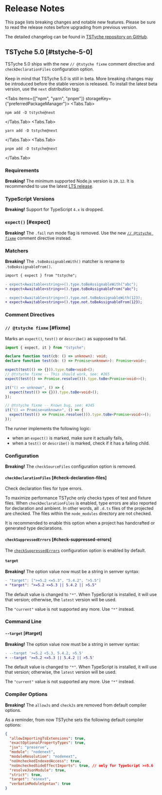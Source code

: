 
# Release Notes

This page lists breaking changes and notable new features. Please be sure to read the release notes before upgrading from previous version.

<Note>

The detailed changelog can be found in [TSTyche repository on GitHub](https://github.com/tstyche/tstyche/blob/main/CHANGELOG.md).

</Note>

## TSTyche 5.0  [#tstyche-5-0]

TSTyche 5.0 ships with the new `// @tstyche fixme` comment directive and `checkDeclarationFiles` configuration option.

<Warning>

Keep in mind that TSTyche 5.0 is still in beta. More breaking changes may be introduced before the stable version is released. To install the latest beta version, use the `next` distribution tag:

<Tabs items={["npm", "yarn", "pnpm"]} storageKey={"preferredPackageManager"}>
<Tabs.Tab>

```shell
npm add -D tstyche@next
```

</Tabs.Tab>
<Tabs.Tab>

```shell
yarn add -D tstyche@next
```

</Tabs.Tab>
<Tabs.Tab>

```shell
pnpm add -D tstyche@next
```

</Tabs.Tab>
</Tabs>

</Warning>

### Requirements

<Warning>

**Breaking!** The minimum supported Node.js version is `20.12`. It is recommended to use the latest [LTS release](https://nodejs.org/en/about/previous-releases).

</Warning>

### TypeScript Versions

<Warning>

**Breaking!** Support for TypeScript `4.x` is dropped.

</Warning>

### `expect()` [#expect]

<Warning>

**Breaking!** The `.fail` run mode flag is removed. Use the new [`// @tstyche fixme`](#fixme) comment directive instead.

</Warning>

### Matchers

<Warning>

**Breaking!** The `.toBeAssignableWith()` matcher is rename to `.toBeAssignableFrom()`.

```diff
import { expect } from "tstyche";

- expect<Awaitable<string>>().type.toBeAssignableWith("abc");
+ expect<Awaitable<string>>().type.toBeAssignableFrom("abc");

- expect<Awaitable<string>>().type.not.toBeAssignableWith(123);
+ expect<Awaitable<string>>().type.not.toBeAssignableFrom(123);
```

</Warning>

### Comment Directives

### `// @tstyche fixme` [#fixme]

Marks an `expect()`, `test()` or `describe()` as supposed to fail.

```ts twoslash
import { expect, it } from "tstyche";

declare function test(cb: () => unknown): void;
declare function test(cb: () => Promise<unknown>): Promise<void>;

expect(test(() => {})).type.toBe<void>();
// @tstyche fixme -- This should work, see: #265
expect(test(() => Promise.resolve())).type.toBe<Promise<void>>();

it("() => unknown", () => {
  expect(test(() => {})).type.toBe<void>();
});

// @tstyche fixme -- Known bug, see: #345
it("() => Promise<unknown>", () => {
  expect(test(() => Promise.resolve())).type.toBe<Promise<void>>();
});
```

The runner implements the following logic:

- when an `expect()` is marked, make sure it actually fails,
- when a `test()` or `describe()` is marked, check if it has a failing child.

### Configuration

<Warning>

**Breaking!** The `checkSourceFiles` configuration option is removed.

</Warning>

#### `checkDeclarationFiles` [#check-declaration-files]

Check declaration files for type errors.

To maximize performance TSTyche only checks types of test and fixture files. When `checkDeclarationFiles` is enabled, type errors are also reported for declaration and ambient. In other words, all `.d.ts` files of the projected are checked. The files within the `node_modules` directory are not checked.

It is recommended to enable this option when a project has handcrafted or generated type declarations.

#### `checkSuppressedErrors` [#check-suppressed-errors]

The [`checkSuppressedErrors`](../reference/config-file.mdx#check-suppressed-errors) configuration option is enabled by default.

#### `target`

<Warning>

**Breaking!** The option value now must be a string in semver syntax:

```diff
- "target": [">=5.2 <=5.3", "5.4.2", ">5.5"]
+ "target": ">=5.2 <=5.3 || 5.4.2 || >5.5"
```

The default value is changed to `"*"`. When TypeScript is installed, it will use that version; otherwise, the `latest` version will be used.

The `"current"` value is not supported any more. Use `"*"` instead.

</Warning>

### Command Line

#### `--target` [#target]

<Warning>

**Breaking!** The option value now must be a string in semver syntax:

```diff
- --target '>=5.2 <5.3, 5.4.2, >5.5'
+ --target '>=5.2 <=5.3 || 5.4.2 || >5.5'
```

The default value is changed to `"*"`. When TypeScript is installed, it will use that version; otherwise, the `latest` version will be used.

The `"current"` value is not supported any more. Use `"*"` instead.

</Warning>

### Compiler Options

<Warning>

**Breaking!** The `allowJs` and `checkJs` are removed from default compiler options.

</Warning>

As a reminder, from now TSTyche sets the following default compiler options:

```json
{
  "allowImportingTsExtensions": true,
  "exactOptionalPropertyTypes": true,
  "jsx": "preserve",
  "module": "nodenext",
  "moduleResolution": "nodenext",
  "noUncheckedIndexedAccess": true,
  "noUncheckedSideEffectImports": true, // only for TypeScript >=5.6
  "resolveJsonModule": true,
  "strict": true,
  "target": "esnext",
  "verbatimModuleSyntax": true
}
```
